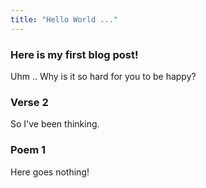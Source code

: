 ```yaml
---
title: "Hello World ..."
---
```


### Here is my first blog post!

Uhm .. Why is it so hard for you to be happy?

### Verse 2

So I've been thinking.

### Poem 1

Here goes nothing!
